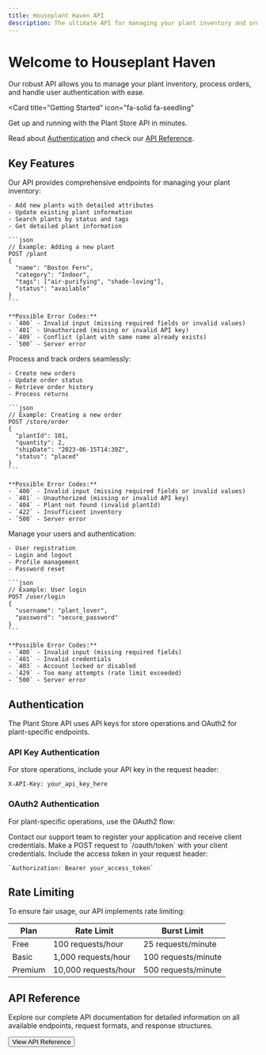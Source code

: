```yaml
---
title: Houseplant Haven API
description: The ultimate API for managing your plant inventory and orders
---
```


# Welcome to Houseplant Haven

Our robust API allows you to manage your plant inventory, process orders, and handle user authentication with ease.

<Card 
  title="Getting Started" 
  icon="fa-solid fa-seedling"
>
  Get up and running with the Plant Store API in minutes.
  
  Read about [Authentication](#authentication) and check our [API Reference](/api-reference).
</Card>

## Key Features

<Tabs>
  <Tab title="Plant Management">
    Our API provides comprehensive endpoints for managing your plant inventory:
    
    - Add new plants with detailed attributes
    - Update existing plant information
    - Search plants by status and tags
    - Get detailed plant information
    
    ```json
    // Example: Adding a new plant
    POST /plant
    {
      "name": "Boston Fern",
      "category": "Indoor",
      "tags": ["air-purifying", "shade-loving"],
      "status": "available"
    }
    ```
    
    **Possible Error Codes:**
    - `400` - Invalid input (missing required fields or invalid values)
    - `401` - Unauthorized (missing or invalid API key)
    - `409` - Conflict (plant with same name already exists)
    - `500` - Server error
  </Tab>
  
  <Tab title="Order Processing">
    Process and track orders seamlessly:
    
    - Create new orders
    - Update order status
    - Retrieve order history
    - Process returns
    
    ```json
    // Example: Creating a new order
    POST /store/order
    {
      "plantId": 101,
      "quantity": 2,
      "shipDate": "2023-06-15T14:30Z",
      "status": "placed"
    }
    ```
    
    **Possible Error Codes:**
    - `400` - Invalid input (missing required fields or invalid values)
    - `401` - Unauthorized (missing or invalid API key)
    - `404` - Plant not found (invalid plantId)
    - `422` - Insufficient inventory
    - `500` - Server error
  </Tab>
  
  <Tab title="User Management">
    Manage your users and authentication:
    
    - User registration
    - Login and logout
    - Profile management
    - Password reset
    
    ```json
    // Example: User login
    POST /user/login
    {
      "username": "plant_lover",
      "password": "secure_password"
    }
    ```
    
    **Possible Error Codes:**
    - `400` - Invalid input (missing required fields)
    - `401` - Invalid credentials
    - `403` - Account locked or disabled
    - `429` - Too many attempts (rate limit exceeded)
    - `500` - Server error
  </Tab>
</Tabs>

<a id="authentication"></a>
## Authentication

<Callout type="info">
  The Plant Store API uses API keys for store operations and OAuth2 for plant-specific endpoints.
</Callout>

### API Key Authentication

For store operations, include your API key in the request header:

```
X-API-Key: your_api_key_here
```

### OAuth2 Authentication

For plant-specific operations, use the OAuth2 flow:

<Steps>
  <Step title="Register your application">
    Contact our support team to register your application and receive client credentials.
  </Step>
  <Step title="Request an access token">
    Make a POST request to `/oauth/token` with your client credentials.
  </Step>
  <Step title="Use the token">
    Include the access token in your request header:
    
    `Authorization: Bearer your_access_token`
  </Step>
</Steps>

## Rate Limiting

To ensure fair usage, our API implements rate limiting:

| Plan | Rate Limit | Burst Limit |
| ---- | ---------- | ----------- |
| Free | 100 requests/hour | 25 requests/minute |
| Basic | 1,000 requests/hour | 100 requests/minute |
| Premium | 10,000 requests/hour | 500 requests/minute |

<a id="api-reference"></a>
## API Reference

Explore our complete API documentation for detailed information on all available endpoints, request formats, and response structures.

<Button href="/api-reference">View API Reference</Button> 